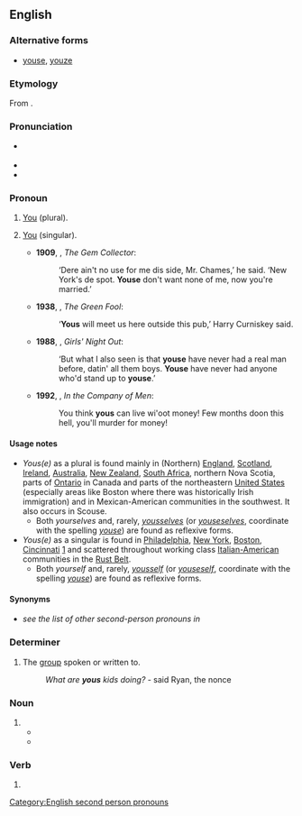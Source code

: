 {{also|you's}}
==English==

===Alternative forms===
* {{qualifier|pronoun}} [[youse]], [[youze]]

===Etymology===
From {{suffix|en|you|s|gloss2=''plural suffix''}}.

===Pronunciation===
* {{a|UK}} {{IPA|en|/juːz/|/jəz/}}
* {{audio|en|en-au-yous.ogg|Audio (AU)}}
* {{rhymes|en|uːz}}

===Pronoun===
{{en-pronoun}}

# {{lb|en|dialectal|chiefly|AU|NZ|South Africa|New York City|New Jersey|Philadelphia|Boston|New England|Northeastern United States|Chicago|Cincinnati|Liverpool|Cape Breton|Ireland|Scotland|Michigan|Teesside}} [[you|You]] (plural). {{defdate|from 19th c.}}
# {{lb|en|dialectal}} [[you|You]] (singular).
#* '''1909''', {{w|PG Wodehouse}}, ''The Gem Collector'':
#*: ‘Dere ain't no use for me dis side, Mr. Chames,’ he said. ‘New York's de spot. '''Youse''' don't want none of me, now you're married.’
#* '''1938''', {{w|Patrick Kavanagh}}, ''The Green Fool'':
#*: ‘'''Yous''' will meet us here outside this pub,’ Harry Curniskey said.
#* '''1988''', {{w|Kathy Lette}}, ''Girls' Night Out'':
#*: ‘But what I also seen is that '''youse''' have never had a real man before, datin' all them boys. '''Youse''' have never had anyone who'd stand up to '''youse'''.’
#* '''1992''', {{w|Edward Bond}}, ''In the Company of Men'':
#*: You think '''yous''' can live wi'oot money! Few months doon this hell, you'll murder for money!

====Usage notes====
* ''Yous(e)'' as a plural is found mainly in (Northern) [[England]], [[Scotland]], [[Ireland]], [[Australia]], [[New Zealand]], [[South Africa]], northern Nova Scotia, parts of [[Ontario]] in Canada and parts of the northeastern [[United States]] (especially areas like Boston where there was historically Irish immigration) and in Mexican-American communities in the southwest. It also occurs in Scouse.
** Both ''yourselves'' and, rarely, ''[[yousselves]]'' (or ''[[youseselves]]'', coordinate with the spelling ''[[youse]]'') are found as reflexive forms.
* ''Yous(e)'' as a singular is found in [[Philadelphia]], [[New York]], [[Boston]], [[Cincinnati]] [http://www.cincinnatimagazine.com/article/how-to-speak-cincinnatiese/] and scattered throughout working class [[Italian-American]] communities in the [[Rust Belt]].
** Both ''yourself'' and, rarely, ''[[yousself]]'' (or ''[[youseself]]'', coordinate with the spelling ''[[youse]]'') are found as reflexive forms.

====Synonyms====
* ''see the list of other second-person pronouns in'' '''{{m|en|you}}'''

===Determiner===
{{en-det}}

# {{lb|en|dialect}} The [[group]] spoken or written to.
#: ''What are '''yous''' kids doing?'' - said Ryan, the nonce

===Noun===
{{head|en|noun form}}

# {{plural of|en|you}}
#* {{quote-book|en|year=1992|author=Robert Dubin|title=Central Life Interests: Creative Individualism in a Complex World|page=10|passage=Most of your life after babyhood has been played out by the several '''yous'''.}}
#* {{quote-book|en|year=2010|author=Patrick M Morley|title=The Man in the Mirror: Solving the 24 Problems Men Face|page=36|passage=There are two '''yous''' — the visible you and the real you. The visible you is the you that is known by others.}}

===Verb===
{{head|en|verb form}}

# {{en-third-person singular of|you}}

[[Category:English second person pronouns]]